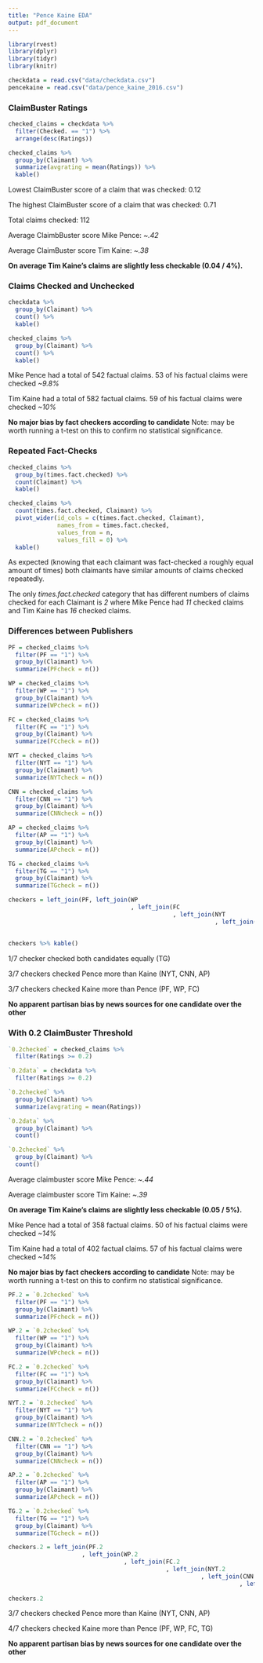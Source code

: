 ```yaml
---
title: "Pence Kaine EDA"
output: pdf_document
---
```


```r
library(rvest)
library(dplyr)
library(tidyr)
library(knitr)
```

```r
checkdata = read.csv("data/checkdata.csv")
pencekaine = read.csv("data/pence_kaine_2016.csv")
```

### ClaimBuster Ratings

```r
checked_claims = checkdata %>% 
  filter(Checked. == "1") %>% 
  arrange(desc(Ratings))

checked_claims %>% 
  group_by(Claimant) %>% 
  summarize(avgrating = mean(Ratings)) %>%
  kable()
```

Lowest ClaimBuster score of a claim that was checked: 0.12

The highest ClaimBuster score of a claim that was checked: 0.71

Total claims checked: 112

Average ClaimbBuster score Mike Pence: *\~.42*

Average ClaimBuster score Tim Kaine: *\~.38*

**On average Tim Kaine's claims are slightly less checkable (0.04 / 4%).**

### Claims Checked and Unchecked

```r
checkdata %>% 
  group_by(Claimant) %>% 
  count() %>%
  kable()

checked_claims %>%
  group_by(Claimant) %>% 
  count() %>%
  kable()
```

Mike Pence had a total of 542 factual claims. 53 of his factual claims were checked *\~9.8%*

Tim Kaine had a total of 582 factual claims. 59 of his factual claims were checked *\~10%*

**No major bias by fact checkers according to candidate** Note: may be worth running a t-test on this to confirm no statistical significance.

### Repeated Fact-Checks

```r
checked_claims %>% 
  group_by(times.fact.checked) %>% 
  count(Claimant) %>%
  kable()
```

```r
checked_claims %>%
  count(times.fact.checked, Claimant) %>%
  pivot_wider(id_cols = c(times.fact.checked, Claimant),
              names_from = times.fact.checked, 
              values_from = n,
              values_fill = 0) %>%
  kable()
```

As expected (knowing that each claimant was fact-checked a roughly equal amount of times) both claimants have similar amounts of claims checked repeatedly.

The only *times.fact.checked* category that has different numbers of claims checked for each Claimant is *2* where Mike Pence had *11* checked claims and Tim Kaine has *16* checked claims.

### Differences between Publishers

```r
PF = checked_claims %>%
  filter(PF == "1") %>%
  group_by(Claimant) %>%
  summarize(PFcheck = n())

WP = checked_claims %>%
  filter(WP == "1") %>%
  group_by(Claimant) %>%
  summarize(WPcheck = n())

FC = checked_claims %>%
  filter(FC == "1") %>%
  group_by(Claimant) %>%
  summarize(FCcheck = n())

NYT = checked_claims %>%
  filter(NYT == "1") %>%
  group_by(Claimant) %>%
  summarize(NYTcheck = n())

CNN = checked_claims %>%
  filter(CNN == "1") %>%
  group_by(Claimant) %>%
  summarize(CNNcheck = n())

AP = checked_claims %>%
  filter(AP == "1") %>%
  group_by(Claimant) %>%
  summarize(APcheck = n())

TG = checked_claims %>%
  filter(TG == "1") %>%
  group_by(Claimant) %>%
  summarize(TGcheck = n())

checkers = left_join(PF, left_join(WP
                                   , left_join(FC
                                               , left_join(NYT
                                                           , left_join(CNN
                                                                       , left_join(AP, TG, 
                                                                                   by = "Claimant"))))))
checkers %>% kable()                                                                       
```

1/7 checker checked both candidates equally (TG)

3/7 checkers checked Pence more than Kaine (NYT, CNN, AP)

3/7 checkers checked Kaine more than Pence (PF, WP, FC)

**No apparent partisan bias by news sources for one candidate over the other**

### With 0.2 ClaimBuster Threshold

```r
`0.2checked` = checked_claims %>% 
  filter(Ratings >= 0.2)

`0.2data` = checkdata %>% 
  filter(Ratings >= 0.2)

`0.2checked` %>%
  group_by(Claimant) %>%
  summarize(avgrating = mean(Ratings))

`0.2data` %>%
  group_by(Claimant) %>%
  count()

`0.2checked` %>%
  group_by(Claimant) %>%
  count()
```

Average claimbuster score Mike Pence: *\~.44*

Average claimbuster score Tim Kaine: *\~.39*

**On average Tim Kaine's claims are slightly less checkable (0.05 / 5%).**

Mike Pence had a total of 358 factual claims. 50 of his factual claims were checked *\~14%*

Tim Kaine had a total of 402 factual claims. 57 of his factual claims were checked *\~14%*

**No major bias by fact checkers according to candidate** Note: may be worth running a t-test on this to confirm no statistical significance.

```r
PF.2 = `0.2checked` %>%
  filter(PF == "1") %>%
  group_by(Claimant) %>%
  summarize(PFcheck = n())

WP.2 = `0.2checked` %>%
  filter(WP == "1") %>%
  group_by(Claimant) %>%
  summarize(WPcheck = n())

FC.2 = `0.2checked` %>%
  filter(FC == "1") %>%
  group_by(Claimant) %>%
  summarize(FCcheck = n())

NYT.2 = `0.2checked` %>%
  filter(NYT == "1") %>%
  group_by(Claimant) %>%
  summarize(NYTcheck = n())

CNN.2 = `0.2checked` %>%
  filter(CNN == "1") %>%
  group_by(Claimant) %>%
  summarize(CNNcheck = n())

AP.2 = `0.2checked` %>%
  filter(AP == "1") %>%
  group_by(Claimant) %>%
  summarize(APcheck = n())

TG.2 = `0.2checked` %>%
  filter(TG == "1") %>%
  group_by(Claimant) %>%
  summarize(TGcheck = n())

checkers.2 = left_join(PF.2
                     , left_join(WP.2
                                 , left_join(FC.2
                                             , left_join(NYT.2
                                                       , left_join(CNN.2
                                                                  , left_join(AP.2, TG.2, 
                                                                             by = "Claimant"))))))
checkers.2                                                                       
```

3/7 checkers checked Pence more than Kaine (NYT, CNN, AP)

4/7 checkers checked Kaine more than Pence (PF, WP, FC, TG)

**No apparent partisan bias by news sources for one candidate over the other**
